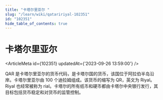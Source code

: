 ```yaml
---
title: "卡塔尔里亚尔 "
slug: "/learn/wiki/qataririyal-102351"
id: "102351"
hide_table_of_contents: true
---
```



# 卡塔尔里亚尔 

<ArticleMeta id={102351} updatedAt={'2023-09-26 13:59:00'} />
<div className='border-solid border-b border-t-0 my-4 border-[var(--ifm-color-gray-300)]' />

QAR 是卡塔尔里亚尔的货币代码，是卡塔尔国的货币，该国位于阿拉伯半岛沿岸。卡塔尔里亚尔由 100 个迪拉姆组成。该货币的缩写为 QR，英文为 Riyal。Riyal 也经常被称为 rial。卡塔尔的所有纸币和硬币都由卡塔尔中央银行发行，其目标包括货币稳定和对货币的监管控制。
